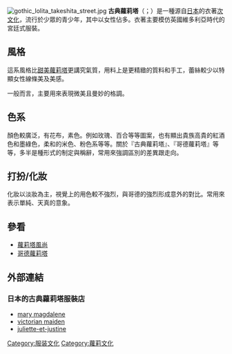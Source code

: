 [[File:gothic_lolita_takeshita_street.jpg|thumb]]
'''古典蘿莉塔'''（{{jpn|j=クラシカル・ロリータ}}；{{lang-en|classical Lolita}}）是一種源自[[日本|日本]]的衣著[[次文化|次文化]]，流行於少眾的青少年，其中以女性佔多。衣著主要模仿英國維多利亞時代的宮廷式服裝。

==風格==
這系風格比[[甜美蘿莉塔|甜美蘿莉塔]]更講究氣質，用料上是更精緻的質料和手工，蕾絲較少以特顯女性線條美及美感。

一般而言，主要用來表現微美且曼妙的格調。

==色系==
顏色較廣泛，有花布，素色。例如玫瑰、百合等等圖案，也有顯出貴族高貴的紅酒色和墨綠色，柔和的米色、粉色系等等。關於『古典蘿莉塔』、『哥德蘿莉塔』等等，多半是種形式的制定與稱辭，常用來強調區別的差異跟走向。

==打扮/化妝==
化妝以淡妝為主，視覺上的用色較不強烈，與哥德的強烈形成意外的對比。常用來表示單純、天真的意象。

==參看==
*[[萝莉塔风尚|蘿莉塔風尚]]
*[[哥德蘿莉塔|哥德蘿莉塔]]

==外部連結==
===日本的古典蘿莉塔服裝店===
*[http://www.marymagdalene.jp/ mary magdalene] {{Wayback|url=http://www.marymagdalene.jp/ |date=20210201153711 }}
*[http://www.victorianmaiden.com/ victorian maiden] {{Wayback|url=http://www.victorianmaiden.com/ |date=20210201153714 }}
*[http://www.juliette-et-justine.com juliette-et-justine] {{Wayback|url=http://www.juliette-et-justine.com/ |date=20210213172809 }}

{{Clothes-stub}}
{{DEFAULTSORT:Classical Lolita}}
[[Category:服装文化|Category:服装文化]]
[[Category:蘿莉文化|Category:蘿莉文化]]